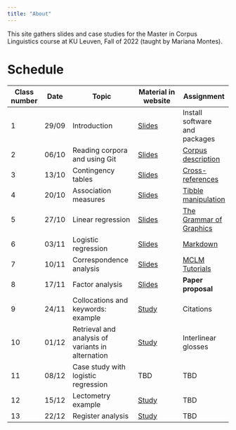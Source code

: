 ```yaml
---
title: "About"
---
```


This site gathers slides and case studies for the Master in Corpus Linguistics course at KU Leuven, Fall of 2022 (taught by Mariana Montes).

# Schedule

Class number | Date | Topic | Material in website | Assignment
---- | -------- | -------------------- | -------------------- | -------
1 | 29/09 | Introduction | [Slides](slides/index.qmd#introduction) | Install software and packages
2 | 06/10 | Reading corpora and using Git | [Slides](slides/index.qmd#read-corpora) | [Corpus description](https://mclm2022.github.io/git/assignment.html)
3 | 13/10 | Contingency tables | [Slides](slides/index.qmd#contingency-tables) | [Cross-references](https://mclm2022.github.io/quarto/crossref.html)
4 | 20/10 | Association measures | [Slides](slides/index.qmd#association-measures) | [Tibble manipulation](https://mclm2022.github.io/tidyverse/tibbles.html)
5 | 27/10 | Linear regression | [Slides](slides/index.qmd#linear-regression) | [The Grammar of Graphics](https://mclm2022.github.io/tidyverse/ggplot.html)
6 | 03/11 | Logistic regression | [Slides](slides/index.qmd#logistic-regression) | [Markdown](https://mclm2022.github.io/quarto/markdown.html)
7 | 10/11 | Correspondence analysis | [Slides](slides/index.qmd#correspondence-analysis) | [MCLM Tutorials](https://github.com/masterclm/mclmtutorials)
8 | 17/11 | Factor analysis | [Slides](slides/index.qmd#factor-analysis) | **Paper proposal**
9 | 24/11 | Collocations and keywords: example | [Study](studies/base.qmd) | Citations
10 | 01/12 | Retrieval and analysis of variants in alternation | [Study](studies/genitive-alternation-retrieval.qmd) | Interlinear glosses
11 | 08/12 | Case study with logistic regression | TBD | TBD
12 | 15/12 | Lectometry example | [Study](studies/ca-trump-clinton.qmd) | TBD
13 | 22/12 | Register analysis | [Study](studies/register-analysis.qmd) | TBD

